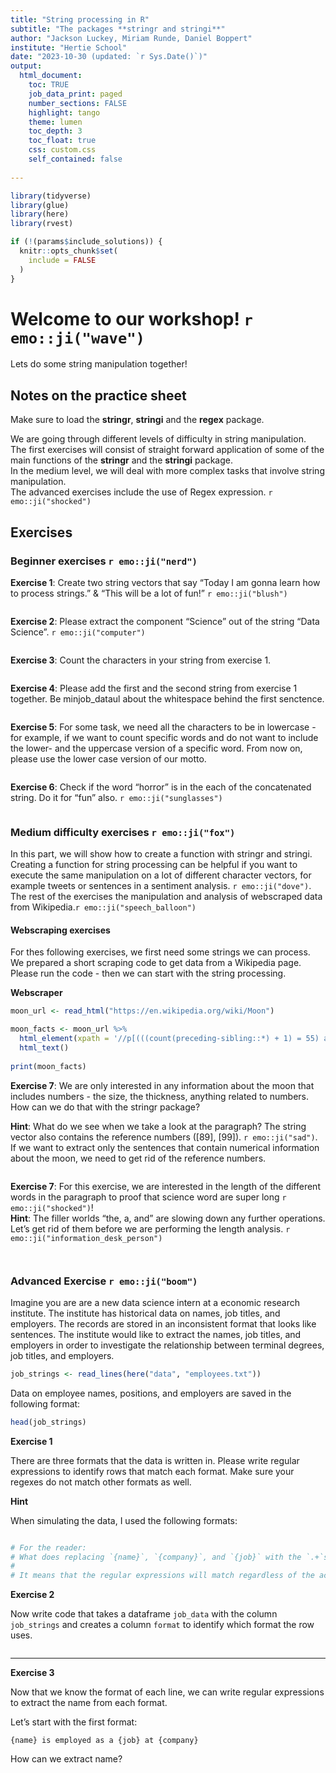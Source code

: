 ```yaml
---
title: "String processing in R"
subtitle: "The packages **stringr and stringi**"
author: "Jackson Luckey, Miriam Runde, Daniel Boppert"
institute: "Hertie School"
date: "2023-10-30 (updated: `r Sys.Date()`)"
output:
  html_document:
    toc: TRUE
    job_data_print: paged
    number_sections: FALSE
    highlight: tango
    theme: lumen 
    toc_depth: 3
    toc_float: true
    css: custom.css 
    self_contained: false
    
---
```


```r
library(tidyverse)
library(glue)
library(here)
library(rvest)

if (!(params$include_solutions)) {
  knitr::opts_chunk$set(
    include = FALSE
  )
}
```

# Welcome to our workshop! `r emo::ji("wave")`

Lets do some string manipulation together!

## Notes on the practice sheet 

Make sure to load the **stringr**, **stringi**  and the **regex** package. 

We are going through different levels of difficulty in string manipulation.  
The first exercises will consist of straight forward application of some of the main functions of the **stringr** and the **stringi** package.  
In the medium level, we will deal with more complex tasks that involve string manipulation.  
The advanced exercises include the use of Regex expression. `r emo::ji("shocked")`


## Exercises 

### Beginner exercises `r emo::ji("nerd")`

**Exercise 1**: Create two string vectors that say "Today I am gonna learn how to process strings." & "This will be a lot of fun!" `r emo::ji("blush")`
```r

```

**Exercise 2**: Please extract the component "Science" out of the string "Data Science". `r emo::ji("computer")`
```r

```


**Exercise 3**: Count the characters in your string from exercise 1. 
```r

```

**Exercise 4**: Please add the first and the second string from exercise 1 together. Be minjob_dataul about the whitespace behind the first senctence.
```r

```


**Exercise 5**: For some task, we need all the characters to be in lowercase - for example, if we want to count specific words and do not want to include the lower- and the uppercase version of a specific word. 
From now on, please use the lower case version of our motto. 
```r

```


**Exercise 6**: Check if the word "horror" is in the each of the concatenated string. Do it for "fun" also. `r emo::ji("sunglasses")`
```r

```



### Medium difficulty exercises `r emo::ji("fox")`

In this part, we will show how to create a function with stringr and stringi. Creating a function for string processing can be helpful if you want to execute the same manipulation on a lot of different character vectors, for example tweets or sentences in a sentiment analysis. `r emo::ji("dove")`. 
The rest of the exercises the manipulation and analysis of webscraped data from Wikipedia.`r emo::ji("speech_balloon")`


#### Webscraping exercises
For thes following exercises, we first need some strings we can process. 
We prepared a short scraping code to get data from a Wikipedia page. 
Please run the code - then we can start with the string processing. 


**Webscraper**

```r
moon_url <- read_html("https://en.wikipedia.org/wiki/Moon")

moon_facts <- moon_url %>% 
  html_element(xpath = '//p[(((count(preceding-sibling::*) + 1) = 55) and parent::*)] | //p[(((count(preceding-sibling::*) + 1) = 74) and parent::*)] | //p[(((count(preceding-sibling::*) + 1) = 73) and parent::*)] | //p[(((count(preceding-sibling::*) + 1) = 72) and parent::*)]') %>%  
  html_text()
  
print(moon_facts)
```

**Exercise 7**: We are only interested in any information about the moon that includes numbers - the size, the thickness, anything related to numbers. How can we do that with the stringr package?  

**Hint**: What do we see when we take a look at the paragraph? The string vector also contains the reference numbers ([89], [99]). `r emo::ji("sad")`.   
If we want to extract only the sentences that contain numerical information about the moon, we need to get rid of the reference numbers. 
```r

```


**Exercise 7**: For this exercise, we are interested in the length of the different words in the paragraph to proof that science word are super long `r emo::ji("shocked")`!  
**Hint**: The filler worlds "the, a,  and" are slowing down any further operations. Let's get rid of them before we are performing the length analysis. `r emo::ji("information_desk_person")` 

```r

```



```r

```



### Advanced Exercise `r emo::ji("boom")`

Imagine you are are a new data science intern at a economic research institute. The institute has historical data on names, job titles, and employers. The records are stored in an inconsistent format that looks like sentences. The institute would like to extract the names, job titles, and employers in order to investigate the relationship between terminal degrees, job titles, and employers.

```r
job_strings <- read_lines(here("data", "employees.txt"))
```

Data on employee names, positions, and employers are saved in the following format:

```r
head(job_strings)
```

**Exercise 1**

There are three formats that the data is written in. Please write regular expressions to identify rows that match each format. Make sure your regexes do not match other formats as well.

**Hint**

When simulating the data, I used the following formats:

```r

```

```r
# For the reader:
# What does replacing `{name}`, `{company}`, and `{job}` with the `.+`s do?
#
# It means that the regular expressions will match regardless of the actual values of `{name}`, `{company}`, and `{job}`.
```

**Exercise 2**

Now write code that takes a dataframe `job_data` with the column `job_strings` and creates a column `format` to identify which format the row uses.

```r

```

---

**Exercise 3**

Now that we know the format of each line, we can write regular expressions to extract the name from each format.

Let's start with the first format:

`{name} is employed as a {job} at {company}`

How can we extract name?

```r

```
